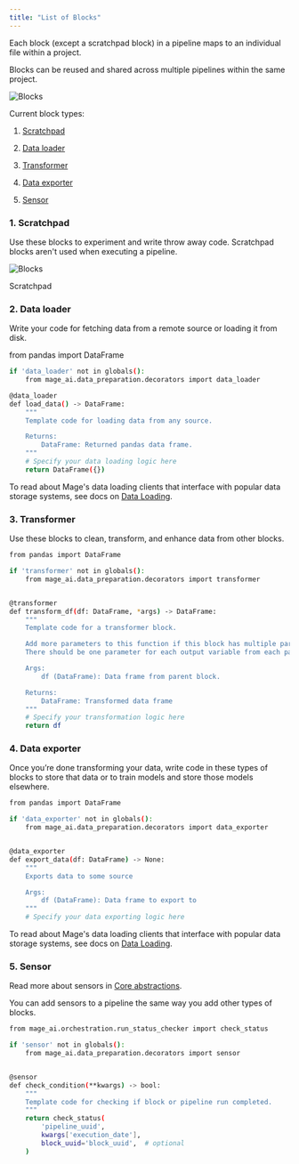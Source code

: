 ```yaml
---
title: "List of Blocks"
---
```


Each block (except a scratchpad block) in a pipeline maps to an individual file
within a project.

Blocks can be reused and shared across multiple pipelines within the same
project.

<img className="w-80" src="/images/blocks-1.png" alt="Blocks" />

Current block types:

1. [Scratchpad](/design/blocks#1-scratchpad)

2. [Data loader](/design/blocks#2-data-loader)

3. [Transformer](/design/blocks#3-transformer)

4. [Data exporter](/design/blocks#4-data-exporter)

5. [Sensor](/design/blocks#5-sensor)

### 1\. Scratchpad

Use these blocks to experiment and write throw away code. Scratchpad blocks
aren't used when executing a pipeline.

![Blocks](/images/blocks-2.png)

Scratchpad

### 2\. Data loader

Write your code for fetching data from a remote source or loading it from disk.

from pandas import DataFrame

```bash
if 'data_loader' not in globals():
    from mage_ai.data_preparation.decorators import data_loader

@data_loader
def load_data() -> DataFrame:
    """
    Template code for loading data from any source.

    Returns:
        DataFrame: Returned pandas data frame.
    """
    # Specify your data loading logic here
    return DataFrame({})
```

To read about Mage's data loading clients that interface with popular data
storage systems, see docs on [Data Loading](/design/blocks/data%5Floading).

### 3\. Transformer

Use these blocks to clean, transform, and enhance data from other blocks.

```bash
from pandas import DataFrame

if 'transformer' not in globals():
    from mage_ai.data_preparation.decorators import transformer


@transformer
def transform_df(df: DataFrame, *args) -> DataFrame:
    """
    Template code for a transformer block.

    Add more parameters to this function if this block has multiple parent blocks.
    There should be one parameter for each output variable from each parent block.

    Args:
        df (DataFrame): Data frame from parent block.

    Returns:
        DataFrame: Transformed data frame
    """
    # Specify your transformation logic here
    return df
```

### 4\. Data exporter

Once you’re done transforming your data, write code in these types of blocks to
store that data or to train models and store those models elsewhere.

```bash
from pandas import DataFrame

if 'data_exporter' not in globals():
    from mage_ai.data_preparation.decorators import data_exporter


@data_exporter
def export_data(df: DataFrame) -> None:
    """
    Exports data to some source

    Args:
        df (DataFrame): Data frame to export to
    """
    # Specify your data exporting logic here
```

To read about Mage's data loading clients that interface with popular data
storage systems, see docs on [Data Loading](/design/blocks/data%5Floading).

### 5\. Sensor

Read more about sensors in [Core abstractions](/design/core-abstractions).

You can add sensors to a pipeline the same way you add other types of blocks.

```bash
from mage_ai.orchestration.run_status_checker import check_status

if 'sensor' not in globals():
    from mage_ai.data_preparation.decorators import sensor


@sensor
def check_condition(**kwargs) -> bool:
    """
    Template code for checking if block or pipeline run completed.
    """
    return check_status(
        'pipeline_uuid',
        kwargs['execution_date'],
        block_uuid='block_uuid',  # optional
    )
```
